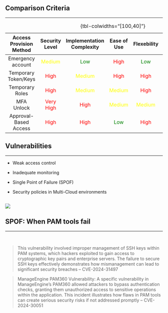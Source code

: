 ## Comparison Criteria

<hr>

:::table-grid
:::{style="font-size: 99%;"}
| Access Provision Method | Security Level                            | Implementation Complexity       | Ease of Use                      | Flexebility                      | Audit Transperency             | Abuse Risk                       |
|:-----------------------:|:-----------------------------------------:|:-------------------------------:|:--------------------------------:|:--------------------------------:|:------------------------------:|:--------------------------------:|
| Emergency account       | [Medium]{style="color:yellow;"}           | [Low]{style="color:green;"}     | [High]{style="color:red;"}       | [Low]{style="color:green;"}      | [Medium]{style="color:yellow;"}| [High]{style="color:red;"}       |
| Temporary Token/Keys    | [High]{style="color:red;"}                | [Medium]{style="color:yellow;"} | [High]{style="color:red;"}       | [High]{style="color:red;"}       | [High]{style="color:red;"}     | [Low]{style="color:green;"}      |
| Temporary Roles         | [High]{style="color:red;"}                | [Medium]{style="color:yellow;"} | [Medium]{style="color:yellow;"}  | [High]{style="color:red;"}       | [High]{style="color:red;"}     | [Low]{style="color:green;"}      |
| MFA Unlock              | [Very High]{style="color:red;"}           | [High]{style="color:red;"}      | [Medium]{style="color:yellow;"}  | [Medium]{style="color:yellow;"}  | [High]{style="color:red;"}     | [Low]{style="color:green;"}      |
| Approval-Based Access   | [High]{style="color:red;"}                | [High]{style="color:red;"}      | [Low]{style="color:green;"}      | [High]{style="color:red;"}       | [Very High]{style="color:red;"}| [Very Low]{style="color:green;"} |

: {tbl-colwidths="[100,40]"}
:::
:::

## Vulnerabilities

<hr>

- Weak access control

:::{.fragment}
- Inadequate monitoring
:::

:::{.fragment}
- Single Point of Failure (SPOF)
:::

:::{.fragment}
- Security policies in Multi-Cloud environments
:::

## {#bg-spof}

![](/src/images/bg-spof.png)

## SPOF: When PAM tools fail

<hr>

<br>

> This vulnerability involved improper management of SSH keys within PAM
systems, which hackers exploited to gain access to cryptographic key pairs and
enterprise servers. The failure to secure SSH keys effectively demonstrates how
mismanagement can lead to significant security breaches -- CVE-2024-31497

> ManageEngine PAM360 Vulnerability: A specific vulnerability in ManageEngine's
PAM360 allowed attackers to bypass authentication checks, granting them
unauthorized access to sensitive operations within the application. This
incident illustrates how flaws in PAM tools can create serious security risks
if not addressed promptly -- CVE-2024-30051

